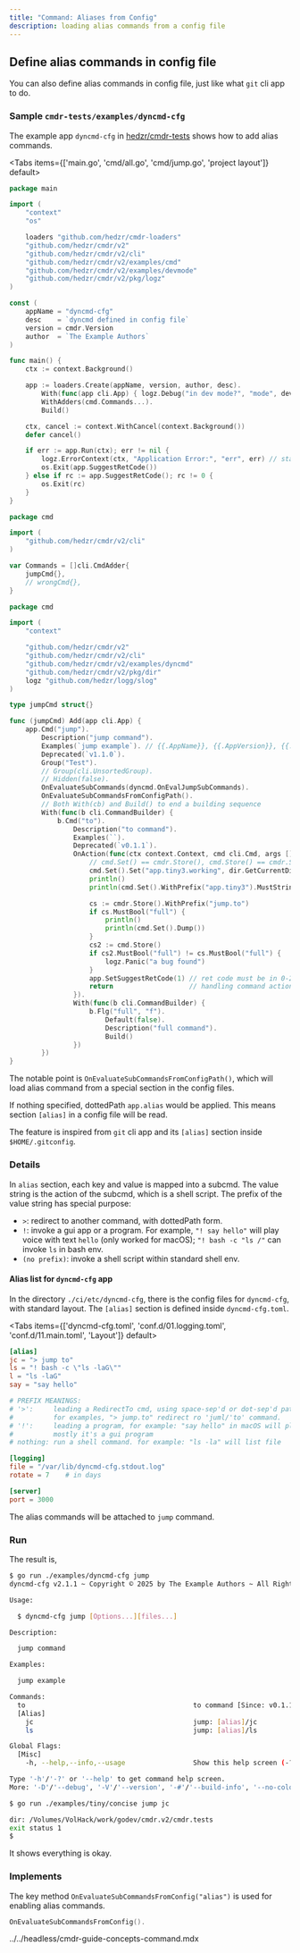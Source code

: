 ```yaml
---
title: "Command: Aliases from Config"
description: loading alias commands from a config file
---
```


## Define alias commands in config file

You can also define alias commands in config file, just like what `git` cli app to do.

### Sample `cmdr-tests/examples/dyncmd-cfg`

The example app `dyncmd-cfg` in [hedzr/cmdr-tests](https://github.com/hedzr/cmdr-tests) shows how to add alias commands.

<Tabs items={['main.go', 'cmd/all.go', 'cmd/jump.go', 'project layout']} default>
<Tab value="main.go">

```go title="./examples/dyncmd-cfg/main.go"
package main

import (
	"context"
	"os"

	loaders "github.com/hedzr/cmdr-loaders"
	"github.com/hedzr/cmdr/v2"
	"github.com/hedzr/cmdr/v2/cli"
	"github.com/hedzr/cmdr/v2/examples/cmd"
	"github.com/hedzr/cmdr/v2/examples/devmode"
	"github.com/hedzr/cmdr/v2/pkg/logz"
)

const (
	appName = "dyncmd-cfg"
	desc    = `dyncmd defined in config file`
	version = cmdr.Version
	author  = `The Example Authors`
)

func main() {
	ctx := context.Background()

	app := loaders.Create(appName, version, author, desc).
		With(func(app cli.App) { logz.Debug("in dev mode?", "mode", devmode.InDevelopmentMode()) }).
		WithAdders(cmd.Commands...).
		Build()

	ctx, cancel := context.WithCancel(context.Background())
	defer cancel()

	if err := app.Run(ctx); err != nil {
		logz.ErrorContext(ctx, "Application Error:", "err", err) // stacktrace if in debug mode/build
		os.Exit(app.SuggestRetCode())
	} else if rc := app.SuggestRetCode(); rc != 0 {
		os.Exit(rc)
	}
}
```

</Tab>

<Tab value="cmd/all.go">

```go title="./examples/cmd/all.go"
package cmd

import (
	"github.com/hedzr/cmdr/v2/cli"
)

var Commands = []cli.CmdAdder{
	jumpCmd{},
	// wrongCmd{},
}
```

</Tab>

<Tab value="cmd/jump.go">

```go title="./examples/cmd/all.go"
package cmd

import (
	"context"

	"github.com/hedzr/cmdr/v2"
	"github.com/hedzr/cmdr/v2/cli"
	"github.com/hedzr/cmdr/v2/examples/dyncmd"
	"github.com/hedzr/cmdr/v2/pkg/dir"
	logz "github.com/hedzr/logg/slog"
)

type jumpCmd struct{}

func (jumpCmd) Add(app cli.App) {
	app.Cmd("jump").
		Description("jump command").
		Examples(`jump example`). // {{.AppName}}, {{.AppVersion}}, {{.DadCommands}}, {{.Commands}}, ...
		Deprecated(`v1.1.0`).
		Group("Test").
		// Group(cli.UnsortedGroup).
		// Hidden(false).
		OnEvaluateSubCommands(dyncmd.OnEvalJumpSubCommands).
		OnEvaluateSubCommandsFromConfigPath().
		// Both With(cb) and Build() to end a building sequence
		With(func(b cli.CommandBuilder) {
			b.Cmd("to").
				Description("to command").
				Examples(``).
				Deprecated(`v0.1.1`).
				OnAction(func(ctx context.Context, cmd cli.Cmd, args []string) (err error) {
					// cmd.Set() == cmdr.Store(), cmd.Store() == cmdr.Store()
					cmd.Set().Set("app.tiny3.working", dir.GetCurrentDir())
					println()
					println(cmd.Set().WithPrefix("app.tiny3").MustString("working"))

					cs := cmdr.Store().WithPrefix("jump.to")
					if cs.MustBool("full") {
						println()
						println(cmd.Set().Dump())
					}
					cs2 := cmd.Store()
					if cs2.MustBool("full") != cs.MustBool("full") {
						logz.Panic("a bug found")
					}
					app.SetSuggestRetCode(1) // ret code must be in 0-255
					return                   // handling command action here
				}).
				With(func(b cli.CommandBuilder) {
					b.Flg("full", "f").
						Default(false).
						Description("full command").
						Build()
				})
		})
}
```

</Tab>

<Tab value="project layout">

<Files>
  <Folder name="examples" defaultOpen>
    <Folder name="cmd" defaultOpen>
      <File name="all.go" />
      <File name="jump.go" />
    </Folder>
    <Folder name="dyncmd-cfg" defaultOpen>
      <File name="main.go" />
    </Folder>
  </Folder>
</Files>

</Tab>

</Tabs>

The notable point is `OnEvaluateSubCommandsFromConfigPath()`, which will load alias command from a special section in the config files.

If nothing specified, dottedPath `app.alias` would be applied. This means section `[alias]` in a config file will be read.

The feature is inspired from `git` cli app and its `[alias]` section inside `$HOME/.gitconfig`.

### Details

In `alias` section, each key and value is mapped into a subcmd. The value string is the action of the subcmd, which is a shell script. The prefix of the value string has special purpose:

- `>`: redirect to another command, with dottedPath form.
- `!`: invoke a gui app or a program. For example, `"! say hello"` will play voice with text `hello` (only worked for macOS); `"! bash -c "ls /"` can invoke `ls` in bash env.
- `(no prefix)`: invoke a shell script within standard shell env.

#### Alias list for `dyncmd-cfg` app

In the directory `./ci/etc/dyncmd-cfg`, there is the config files for `dyncmd-cfg`, with standard layout. The `[alias]` section is defined inside `dyncmd-cfg.toml`.

<Tabs items={['dyncmd-cfg.toml', 'conf.d/01.logging.toml', 'conf.d/11.main.toml', 'Layout']} default>
<Tab value="Layout">

<Files>
  <Folder name="ci" defaultOpen>
    <Folder name="etc" defaultOpen>
      <Folder name="dyncmd-cfg" defaultOpen>
        <Folder name="conf.d" defaultOpen>
          <File name="01.logging.toml" />
          <File name="11.main.toml" />
        </Folder>
        <File name="dyncmd-cfg.toml" />
      </Folder>
    </Folder>
  </Folder>
</Files>

</Tab>

<Tab value="dyncmd-cfg.toml">

```toml
[alias]
jc = "> jump to"
ls = "! bash -c \"ls -laG\""
l = "ls -laG"
say = "say hello"

# PREFIX MEANINGS:
# '>':     leading a RedirectTo cmd, using space-sep'd or dot-sep'd path.
#          for examples, "> jump.to" redirect ro 'juml/'to' command.
# '!':     leading a program, for example: "say hello" in macOS will play voice 'hello'.
#          mostly it's a gui program
# nothing: run a shell command. for example: "ls -la" will list file
```

</Tab>
<Tab value="conf.d/01.logging.toml">

```toml
[logging]
file = "/var/lib/dyncmd-cfg.stdout.log"
rotate = 7    # in days
```

</Tab>
<Tab value="conf.d/11.main.toml">

```toml
[server]
port = 3000
```

</Tab>

</Tabs>

The alias commands will be attached to `jump` command.

### Run

The result is,

```bash
$ go run ./examples/dyncmd-cfg jump
dyncmd-cfg v2.1.1 ~ Copyright © 2025 by The Example Authors ~ All Rights Reserved.

Usage:

  $ dyncmd-cfg jump [Options...][files...]

Description:

  jump command

Examples:

  jump example

Commands:
  to                                          to command [Since: v0.1.1]
  [Alias]
    jc                                        jump: [alias]/jc
    ls                                        jump: [alias]/ls

Global Flags:
  [Misc]
    -h, --help,--info,--usage                 Show this help screen (-?) [Env: HELP] (Default: false)

Type '-h'/'-?' or '--help' to get command help screen.
More: '-D'/'--debug', '-V'/'--version', '-#'/'--build-info', '--no-color'...

$ go run ./examples/tiny/concise jump jc

dir: /Volumes/VolHack/work/godev/cmdr.v2/cmdr.tests
exit status 1
$
```

It shows everything is okay.

### Implements

The key method `OnEvaluateSubCommandsFromConfig("alias")` is used for enabling alias commands.

```go
OnEvaluateSubCommandsFromConfig().
```

<include>../../headless/cmdr-guide-concepts-command.mdx</include>
